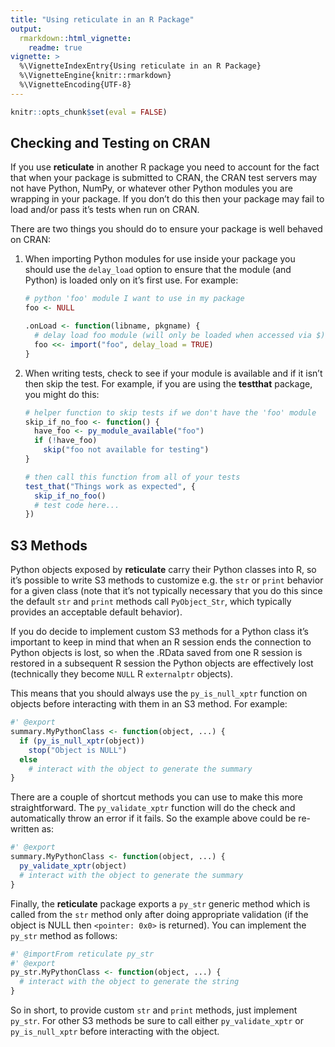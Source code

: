 ```yaml
---
title: "Using reticulate in an R Package"
output: 
  rmarkdown::html_vignette: 
    readme: true
vignette: >
  %\VignetteIndexEntry{Using reticulate in an R Package}
  %\VignetteEngine{knitr::rmarkdown}
  %\VignetteEncoding{UTF-8}
---
```



```r
knitr::opts_chunk$set(eval = FALSE)
```

## Checking and Testing on CRAN

If you use **reticulate** in another R package you need to account for the fact that when your package is submitted to CRAN, the CRAN test servers may not have Python, NumPy, or whatever other Python modules you are wrapping in your package. If you don't do this then your package may fail to load and/or pass it's tests when run on CRAN.

There are two things you should do to ensure your package is well behaved on CRAN:

1. When importing Python modules for use inside your package you should use the `delay_load` option to ensure that the module (and Python) is loaded only on it's first use. For example:

    ```r
    # python 'foo' module I want to use in my package
    foo <- NULL
    
    .onLoad <- function(libname, pkgname) {
      # delay load foo module (will only be loaded when accessed via $)
      foo <<- import("foo", delay_load = TRUE)
    }
    ```

2. When writing tests, check to see if your module is available and if it isn't then skip the test. For example, if you are using the **testthat** package, you might do this:

    ```r
    # helper function to skip tests if we don't have the 'foo' module
    skip_if_no_foo <- function() {
      have_foo <- py_module_available("foo")
      if (!have_foo)
        skip("foo not available for testing")
    }
    
    # then call this function from all of your tests
    test_that("Things work as expected", {
      skip_if_no_foo()
      # test code here...
    })
    ```

## S3 Methods

Python objects exposed by **reticulate** carry their Python classes into R, so it's possible to write S3 methods to customize e.g. the `str` or `print` behavior for a given class (note that it's not typically necessary that you do this since the default `str` and `print` methods call `PyObject_Str`, which typically provides an acceptable default behavior).

If you do decide to implement custom S3 methods for a Python class it's important to keep in mind that when an R session ends the connection to Python objects is lost, so when the .RData saved from one R session is restored in a subsequent R session the Python objects are effectively lost (technically they become `NULL` R `externalptr` objects).

This means that you should always use the `py_is_null_xptr` function on objects before interacting with them in an S3 method. For example:

```r
#' @export
summary.MyPythonClass <- function(object, ...) {
  if (py_is_null_xptr(object))
    stop("Object is NULL")
  else
    # interact with the object to generate the summary
}
```

There are a couple of shortcut methods you can use to make this more straightforward. The `py_validate_xptr` function will do the check and automatically throw an error if it fails. So the example above could be re-written as:

```r
#' @export
summary.MyPythonClass <- function(object, ...) {
  py_validate_xptr(object)
  # interact with the object to generate the summary
}
```

Finally, the **reticulate** package exports a `py_str` generic method which is called from the `str` method only after doing appropriate validation (if the object is NULL then `<pointer: 0x0>` is returned). You can implement the `py_str` method as follows:

```r
#' @importFrom reticulate py_str
#' @export 
py_str.MyPythonClass <- function(object, ...) {
  # interact with the object to generate the string
}
```

So in short, to provide custom `str` and `print` methods, just implement `py_str`. For other S3 methods be sure to call either `py_validate_xptr` or `py_is_null_xptr` before interacting with the object.





